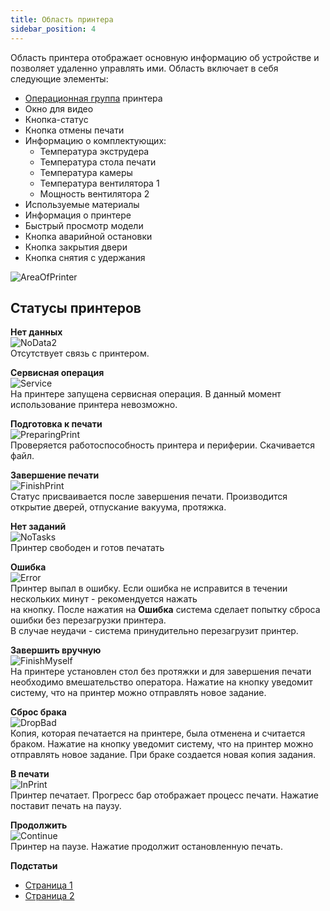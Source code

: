 ```yaml
---
title: Область принтера
sidebar_position: 4
---
```

Область принтера отображает основную информацию об устройстве и позволяет удаленно управлять ими. 
Область включает в себя следующие элементы:

- [Операционная группа](https://yt.omegafuture.ru/articles/RedFabMES-A-783/%D0%9E%D0%BF%D0%B5%D1%80%D0%B0%D1%86%D0%B8%D0%BE%D0%BD%D0%BD%D1%8B%D0%B5-%D0%B3%D1%80%D1%83%D0%BF%D0%BF%D1%8B) принтера
- Окно для видео
- Кнопка-статус
- Кнопка отмены печати
- Информацию о комплектующих:
  - Температура экструдера
  - Температура стола печати
  - Температура камеры
  - Температура вентилятора 1
  - Мощность вентилятора 2
- Используемые материалы
- Информация о принтере
- Быстрый просмотр модели
- Кнопка аварийной остановки
- Кнопка закрытия двери
- Кнопка снятия с удержания

![AreaOfPrinter](./img/AreaOfPrinter.png)

## Статусы принтеров 

**Нет данных**\
![NoData2](./img/NoData2.png)\
Отсутствует связь с принтером.

**Сервисная операция**\
![Service](./img/Service.png)\
На принтере запущена сервисная операция. В данный момент использование принтера невозможно.

**Подготовка к печати**\
![PreparingPrint](./img/PreparingPrint.png)\
Проверяется работоспособность принтера и периферии. Скачивается файл.

**Завершение печати**\
![FinishPrint](./img/FinishPrint.png)\
Статус присваивается после завершения печати. Производится открытие дверей, отпускание вакуума, протяжка.

**Нет заданий**\
![NoTasks](./img/NoTasks.png)\
Принтер свободен и готов печатать

**Ошибка**\
![Error](./img/Error.png)\
Принтер выпал в ошибку. Если ошибка не исправится в течении нескольких минут - рекомендуется нажать\
на кнопку. После нажатия на **Ошибка** система сделает попытку сброса ошибки без перезагрузки принтера.\
В случае неудачи - система принудительно перезагрузит принтер.

**Завершить вручную**\
![FinishMyself](./img/FinishMyself.png)\
На принтере установлен стол без протяжки и для завершения печати необходимо вмешательство оператора. Нажатие на кнопку уведомит систему, что на принтер можно отправлять новое задание.

**Сброс брака**\
![DropBad](./img/DropBad.png)\
Копия, которая печатается на принтере, была отменена и считается браком. Нажатие на кнопку уведомит систему, что на принтер можно отправлять новое задание. При браке создается новая копия задания.

**В печати**\
![InPrint](./img/InPrint.png)\
Принтер печатает. Прогресс бар отображает процесс печати. Нажатие поставит печать на паузу.

**Продолжить**\
![Continue](./img/Continue.png)\
Принтер на паузе. Нажатие продолжит остановленную печать.

**Подстатьи**
- [Страница 1](./page1.md)
- [Страница 2](./page2.md)
